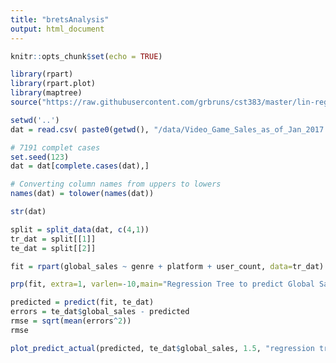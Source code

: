 ```yaml
---
title: "bretsAnalysis"
output: html_document
---
```


```r
knitr::opts_chunk$set(echo = TRUE)
```

```r
library(rpart)
library(rpart.plot)
library(maptree)
source("https://raw.githubusercontent.com/grbruns/cst383/master/lin-regr-util.R")

setwd('..')
dat = read.csv( paste0(getwd(), "/data/Video_Game_Sales_as_of_Jan_2017.csv"))
```

```r
# 7191 complet cases
set.seed(123)
dat = dat[complete.cases(dat),]

# Converting column names from uppers to lowers
names(dat) = tolower(names(dat))
```

```r
str(dat)
```

```r
split = split_data(dat, c(4,1))
tr_dat = split[[1]]
te_dat = split[[2]]
```


```r
fit = rpart(global_sales ~ genre + platform + user_count, data=tr_dat)
```

```r
prp(fit, extra=1, varlen=-10,main="Regression Tree to predict Global Sales",box.col="tan")
```


```r
predicted = predict(fit, te_dat)
errors = te_dat$global_sales - predicted
rmse = sqrt(mean(errors^2))
rmse
```



```r
plot_predict_actual(predicted, te_dat$global_sales, 1.5, "regression tree price prediction")
```


